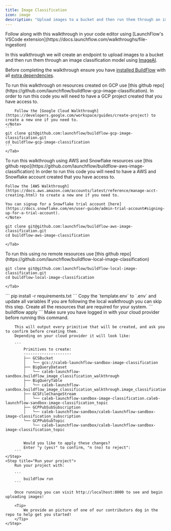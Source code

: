 ```yaml
---
title: Image Classification
icon: image
description: "Upload images to a bucket and then run them through an image classification model."
---
```


<Tip>
    Follow along with this walkthrough in your code editor using [LaunchFlow's VSCode extension](https://docs.launchflow.com/walkthroughs/file-ingestion)
</Tip>


In this walkthrough we will create an endpoint to upload images to a bucket and then run them through an image classification model using [ImageAI](https://github.com/OlafenwaMoses/ImageAI).

Before completing the walkthrough ensure you have [installed BuildFlow](/programming-guide/install)
with all [extra dependencies](/programming-guide/install#extra-dependencies).

<Steps>
    <Step title="Clone the GitHub Repo">
<Tabs groupId="cloud-types">
  <Tab title="GCP">
    To run this walkthrough on resources created on GCP use [this github repo](https://github.com/launchflow/buildflow-gcp-image-classification).
    <Note>    
        In order to run this code you will need to have a GCP project created that you have access to.

        Follow the [Google Cloud Walkthrough](https://developers.google.com/workspace/guides/create-project) to create a new one if you need to.
    </Note>
    ```
    git clone git@github.com:launchflow/buildflow-gcp-image-classification.git 
    cd buildflow-gcp-image-classification
    ```
    </Tab>
  <Tab title="AWS">
    To run this walkthrough using AWS and Snowflake resources use [this github repo](https://github.com/launchflow/buildflow-aws-image-classification)
    <Note>
    In order to run this code you will need to have a AWS and Snowflake account created that you have access to.

    Follow the [AWS Walkthrough](https://docs.aws.amazon.com/accounts/latest/reference/manage-acct-creating.html) to create a new one if you need to.

    You can signup for a Snowflake trial account [here](https://docs.snowflake.com/en/user-guide/admin-trial-account#signing-up-for-a-trial-account).
    </Note>
```
git clone git@github.com:launchflow/buildflow-aws-image-classification.git 
cd buildflow-aws-image-classification
```
    </Tab>
  <Tab title="Local">
    To run this using no remote resources use [this github repo](https://github.com/launchflow/buildflow-local-image-classification)

```
git clone git@github.com:launchflow/buildflow-local-image-classification.git 
cd buildflow-local-image-classification
```
    </Tab>
</Tabs>
    </Step>
    <Step title="Install your requirements">
        ```
            pip install -r requirements.txt
        ```
    </Step>
    <Step title="Create a .env file">
        Copy the `template.env` to `.env` and update all variables
    </Step>
    <Step title="Create your resources">
        <Tip>
            If you are following the local walkthrough you can skip this step.
        </Tip> 
        Create all the resources that are required for your system.
        ```
            buildflow apply
        ```
        <Tip>
            Make sure you have logged in with your cloud provider before running this command.
        </Tip>

        This will output every primitive that will be created, and ask you to confirm before creating them.
        Depending on your cloud provider it will look like:

        ```
            Primitives to create:
            ---------------------
            ├── GCSBucket
            │   └── gcs://caleb-launchflow-sandbox-image-classification
            ├── BigQueryDataset
            │   └── caleb-launchflow-sandbox.buildflow_image_classification_walkthrough
            ├── BigQueryTable
            │   └── caleb-launchflow-sandbox.buildflow_image_classification_walkthrough.image_classification
            ├── GCSFileChangeStream
            │   └── caleb-launchflow-sandbox-image-classification.caleb-launchflow-sandbox-image-classification_topic
            ├── GCPPubSubSubscription
            │   └── caleb-launchflow-sandbox/caleb-launchflow-sandbox-image-classification_subscription
            └── GCPPubSubTopic
                └── caleb-launchflow-sandbox/caleb-launchflow-sandbox-image-classification_topic


            Would you like to apply these changes?
            Enter "y (yes)" to confirm, "n (no) to reject":
        ```
    </Step>
    <Step title="Run your project">
        Run your project with:

        ```
            buildflow run
        ```

        Once running you can visit http://localhost:8000 to see and begin uploading images!

        <Tip>
            We provide an picture of one of our contributors dog in the repo to help get you started!
        </Tip>
    </Step>
</Steps>

